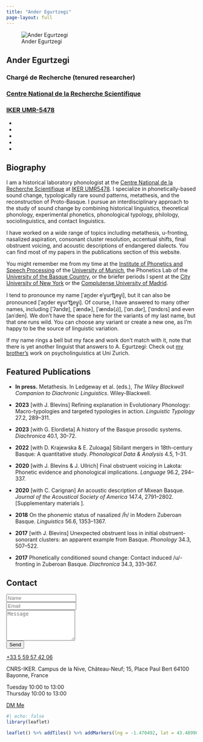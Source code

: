 ```yaml
---
title: "Ander Egurtzegi"
page-layout: full
---
```


::: {.container-fluid}

::: {.grid}

::: {.g-col-12 .g-col-md-4}

::: {.portrait}
![Ander Egurtzegi](./static/img/avatar.jpg)
:::

::: {.portrait-title}
## Ander Egurtzegi

### Chargé de Recherche (tenured researcher)

### [Centre National de la Recherche Scientifique](http://www.cnrs.fr/)

### [IKER UMR-5478](http://www.iker.cnrs.fr/?lang=en)
:::

::: {.network-icon}
- [<i class="fas fa-envelope"></i>](mailto:ander.egurtzegi@iker.cnrs.fr)
- [<i class="fab fa-twitter"></i>](https://twitter.com/egurtzegi)
- [<i class="ai ai-google-scholar"></i>](https://scholar.google.es/citations?user=HyhNsDkAAAAJ&hl=en)
- [<i class="fab fa-github"></i>](https://github.com/egurtzegi)
- [<i class="ai ai-cv"></i>](./static/files/EgurtzegiCV.pdf)
:::

:::

::: {.g-col-12 .g-col-md-8}

::: {#biography}
## Biography

I am a historical laboratory phonologist at the [Centre National de la Recherche Scientifique](http://www.cnrs.fr/) at [IKER UMR5478](http://www.iker.cnrs.fr/?lang=en). I specialize in phonetically-based sound change, typologically rare sound patterns, metathesis, and the reconstruction of Proto-Basque. I pursue an interdisciplinary approach to the study of sound change by combining historical linguistics, theoretical phonology, experimental phonetics, phonological typology, philology, sociolinguistics, and contact linguistics.

I have worked on a wide range of topics including metathesis, u-fronting, nasalized aspiration, consonant cluster resolution, accentual shifts, final obstruent voicing, and acoustic descriptions of endangered dialects. You can find most of my papers in the publications section of this website.

You might remember me from my time at the [Institute of Phonetics and Speech Processing](https://www.en.phonetik.uni-muenchen.de/index.html) of the [University of Munich](http://www.en.uni-muenchen.de/index.html), the Phonetics Lab of the [University of the Basque Country](https://www.ehu.eus/eu/home), or the briefer periods I spent at the [City University of New York](https://gc.cuny.edu/Home) or the [Complutense University of Madrid](https://www.ucm.es/english/).

I tend to pronounce my name \[ˈan̪deɾ eˈɣ̞urt͡s̻eɣ̞i], but it can also be pronounced \[ˈan̪der eɣ̞urˈt͡s̻eɣ̞i]. Of course, I have answered to many other names, including \[ˈʔandɐ], \[ˈændɚ], \[ˈændə(ɹ)], \[ˈɑn.dər], \[ˈɑndɛɾs] and even \[anˈden]. We don't have the space here for the variants of my last name, but that one runs wild. You can choose any variant or create a new one, as I'm happy to be the source of linguistic variation.

If my name rings a bell but my face and work don't match with it, note that there is yet another linguist that answers to A. Egurtzegi: Check out [my brother's](https://www.researchgate.net/profile/Aitor_Egurtzegi) work on psycholinguistics at Uni Zurich.
:::

:::

:::

::: {.featured-publications-section}

::: {.grid}

::: {.g-col-12 .g-col-md-4}

## Featured Publications

:::

::: {.g-col-12 .g-col-md-8}

- **In press.** Metathesis. In Ledgeway et al. (eds.), *The Wiley Blackwell Companion to Diachronic Linguistics*. Wiley-Blackwell. [<i class="ai ai-open-access ai-lg"></i>](./static/papers/MetathesisDiaComEgurtzegi.pdf)

- **2023** [with J. Blevins] Refining explanation in Evolutionary Phonology: Macro-typologies and targeted typologies in action. *Linguistic Typology* 27.2, 289–311. [<i class="ai ai-doi ai-lg"></i>](https://doi.org/10.1515/lingty-2021-0036) [<i class="ai ai-open-access ai-lg"></i>](https://www.degruyter.com/document/doi/10.1515/lingty-2021-0036)

- **2023** [with G. Elordieta] A history of the Basque prosodic systems. *Diachronica* 40.1, 30-72. [<i class="ai ai-doi ai-lg"></i>](http://doi.org/10.1075/dia.20066.egu) [<i class="ai ai-open-access ai-lg"></i>](https://www.jbe-platform.com/content/journals/10.1075/dia.20066.egu)

- **2022** [with D. Krajewska & E. Zuloaga] Sibilant mergers in 18th-century Basque: A quantitative study. *Phonological Data & Analysis* 4.5, 1–31. [<i class="ai ai-doi ai-lg"></i>](https://doi.org/10.3765/pda.v4art5.67) [<i class="ai ai-open-access ai-lg"></i>](https://phondata.org/index.php/pda/article/view/67/43) [<i class="ai ai-osf ai-lg"></i>](https://osf.io/t6a7w/)

- **2020** [with J. Blevins & J. Ullrich] Final obstruent voicing in Lakota: Phonetic evidence and phonological implications. *Language* 96.2, 294–337. [<i class="ai ai-doi ai-lg"></i>](https://doi.org/10.1353/lan.2020.0022) [<i class="ai ai-open-access ai-lg"></i>](https://www.linguisticsociety.org/sites/default/files/05_96.2Blevins_reduced-ed.pdf)

- **2020** [with C. Carignan] An acoustic description of Mixean Basque. *Journal of the Acoustical Society of America* 147.4, 2791–2802. [<i class="ai ai-doi ai-lg"></i>](https://doi.org/10.1121/10.0000996) [<i class="ai ai-open-access ai-lg"></i>](https://asa.scitation.org/doi/pdf/10.1121/10.0000996) [Supplementary materials [<i class="ai ai-open-access ai-lg"></i>](https://asa.scitation.org/doi/suppl/10.1121/10.0000996/suppl_file/supppub1.pdf)].

- **2018** On the phonemic status of nasalized /h̃/ in Modern Zuberoan Basque. *Linguistics* 56.6, 1353–1367. [<i class="ai ai-doi ai-lg"></i>](https://doi.org/10.1515/ling-2018-0024) [<i class="ai ai-open-access ai-lg"></i>](./static/papers/egurtzegi_2018_linguistics.pdf)

- **2017** [with J. Blevins] Unexpected obstruent loss in initial obstruent-sonorant clusters: an apparent example from Basque. *Phonology* 34.3, 507–522. [<i class="ai ai-doi ai-lg"></i>](https://doi.org/10.1017/S0952675717000264) [<i class="ai ai-open-access ai-lg"></i>](./static/papers/blevins_egurtzegi2017phonology.pdf)

- **2017** Phonetically conditioned sound change: Contact induced /u/-fronting in Zuberoan Basque. *Diachronica* 34.3, 331–367. [<i class="ai ai-doi ai-lg"></i>](https://doi.org/10.1075/dia.34.3.02egu) [<i class="ai ai-open-access ai-lg"></i>](./static/papers/Egurtzegi-u-fronting-preprint.pdf)

:::

:::

:::

::: {.contact-widget}

::: {.grid}

::: {.g-col-12 .g-col-md-4}

## Contact

:::

::: {.g-col-12 .g-col-md-8}

```{=html}
<form class="w-100" action="https://formspree.io/ander.egurtzegi@iker.cnrs.fr" method="POST">
  <div class="form-group">
    <input type="text" name="name" class="form-control" placeholder="Name" required>
  </div>
  <div class="form-group">
    <input type="email" name="email" class="form-control" placeholder="Email" required>
  </div>
  <div class="form-group">
    <textarea name="message" class="form-control" rows="5" placeholder="Message" required></textarea>
  </div>
  <button type="submit" class="btn btn-outline-primary">Send</button>
</form>
```

::: {.contact-info .mt-4}

<p><i class="fas fa-phone fa-2x"></i> [+33 5 59 57 42 06](tel:+33559574206)</p>

<p><i class="fas fa-map-marker fa-2x"></i> CNRS-IKER. Campus de la Nive, Château-Neuf; 15, Place Paul Bert 64100 Bayonne, France</p>

<p class="office-hours"><i class="fas fa-clock fa-2x"></i> Tuesday 10:00 to 13:00<br>Thursday 10:00 to 13:00</p>

<p><i class="fab fa-twitter fa-2x"></i> [DM Me](https://twitter.com/egurtzegi)</p>

:::

:::

:::

:::

::: {.grid}

::: {.g-col-12 .g-col-md-4}

:::

::: {.g-col-12 .g-col-md-8}

```r
#| echo: false
library(leaflet)

leaflet() %>% addTiles() %>% addMarkers(lng = -1.470492, lat = 43.489981, popup = "CNRS-IKER")
```

:::

:::

:::